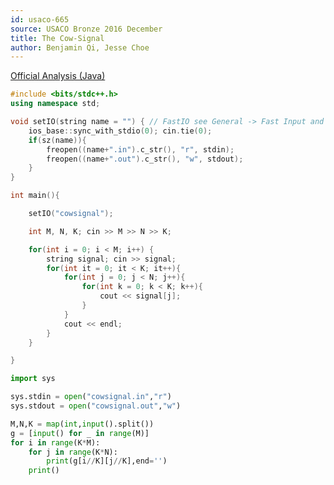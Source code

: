 ```yaml
---
id: usaco-665
source: USACO Bronze 2016 December
title: The Cow-Signal
author: Benjamin Qi, Jesse Choe
---
```


[Official Analysis (Java)](http://www.usaco.org/current/data/sol_cowsignal_bronze_dec16.html)

<LanguageSection>
<CPPSection>

```cpp
#include <bits/stdc++.h>
using namespace std;

void setIO(string name = "") { // FastIO see General -> Fast Input and Output
    ios_base::sync_with_stdio(0); cin.tie(0); 
    if(sz(name)){
        freopen((name+".in").c_str(), "r", stdin);
        freopen((name+".out").c_str(), "w", stdout);
    }
}

int main(){

	setIO("cowsignal"); 

	int M, N, K; cin >> M >> N >> K;

	for(int i = 0; i < M; i++) {
		string signal; cin >> signal;
		for(int it = 0; it < K; it++){
			for(int j = 0; j < N; j++){
				for(int k = 0; k < K; k++){
					cout << signal[j];
				}
			}
			cout << endl;
		}
	}

}

```

</CPPSection>

<PySection>


```py
import sys

sys.stdin = open("cowsignal.in","r")
sys.stdout = open("cowsignal.out","w")

M,N,K = map(int,input().split())
g = [input() for _ in range(M)]
for i in range(K*M):
	for j in range(K*N):
		print(g[i//K][j//K],end='')
	print()
```

</PySection>

</LanguageSection>
